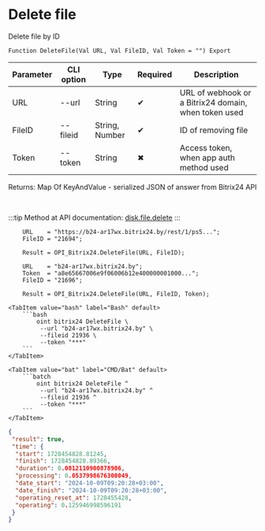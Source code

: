 ﻿---
sidebar_position: 4
---


# Delete file
 Delete file by ID



`Function DeleteFile(Val URL, Val FileID, Val Token = "") Export`

  | Parameter | CLI option | Type | Required | Description |
  |-|-|-|-|-|
  | URL | --url | String | &#x2714; | URL of webhook or a Bitrix24 domain, when token used |
  | FileID | --fileid | String, Number | &#x2714; | ID of removing file |
  | Token | --token | String | &#x2716; | Access token, when app auth method used |

  
  Returns:  Map Of KeyAndValue - serialized JSON of answer from Bitrix24 API

<br/>

:::tip
Method at API documentation: [disk.file.delete](https://dev.1c-bitrix.ru/rest_help/disk/file/disk_file_delete.php)
:::
<br/>


```bsl title="1C:Enterprise/OneScript code example"
    URL    = "https://b24-ar17wx.bitrix24.by/rest/1/ps5...";
    FileID = "21694";

    Result = OPI_Bitrix24.DeleteFile(URL, FileID);

    URL    = "b24-ar17wx.bitrix24.by";
    Token  = "a8e65667006e9f06006b12e400000001000...";
    FileID = "21696";

    Result = OPI_Bitrix24.DeleteFile(URL, FileID, Token);
```
 

 <Tabs>
  
    <TabItem value="bash" label="Bash" default>
        ```bash
            oint bitrix24 DeleteFile \
             --url "b24-ar17wx.bitrix24.by" \
             --fileid 21936 \
             --token "***"
        ```
    </TabItem>
  
    <TabItem value="bat" label="CMD/Bat" default>
        ```batch
            oint bitrix24 DeleteFile ^
             --url "b24-ar17wx.bitrix24.by" ^
             --fileid 21936 ^
             --token "***"
        ```
    </TabItem>
</Tabs>


```json title="Result"
{
 "result": true,
 "time": {
  "start": 1728454828.81245,
  "finish": 1728454828.89366,
  "duration": 0.0812110900878906,
  "processing": 0.0537998676300049,
  "date_start": "2024-10-09T09:20:28+03:00",
  "date_finish": "2024-10-09T09:20:28+03:00",
  "operating_reset_at": 1728455428,
  "operating": 0.125946998596191
 }
}
```
